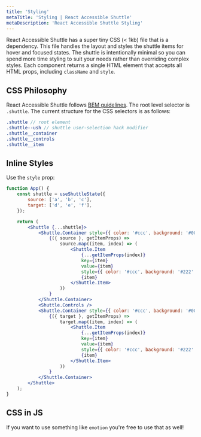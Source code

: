 ```yaml
---
title: 'Styling'
metaTitle: 'Styling | React Accessible Shuttle'
metaDescription: 'React Accessible Shuttle Styling'
---
```


React Accessible Shuttle has a super tiny CSS (< 1kb) file that is a dependency. This file handles the layout and
styles the shuttle items for hover and focused states. The shuttle is intentionally minimal so you can spend more time
styling to suit your needs rather than overriding complex styles. Each component returns a single HTML element that accepts
all HTML props, including `className` and `style`.

## CSS Philosophy
React Accessible Shuttle follows [BEM guidelines](http://getbem.com/introduction/). The root level selector is `.shuttle`. The current
structure for the CSS selectors is as follows:

```scss
.shuttle // root element
.shuttle--ush // shuttle user-selection hack modifier
.shuttle__container
.shuttle__controls
.shuttle__item
```

## Inline Styles
Use the `style` prop:

```jsx react-live=true
function App() {
    const shuttle = useShuttleState({
        source: ['a', 'b', 'c'],
        target: ['d', 'e', 'f'],
    });

    return (
        <Shuttle {...shuttle}>
            <Shuttle.Container style={{ color: '#ccc', background: '#000' }}>
                {({ source }, getItemProps) =>
                    source.map((item, index) => (
                        <Shuttle.Item
                            {...getItemProps(index)}
                            key={item}
                            value={item}
                            style={{ color: '#ccc', background: '#222' }}>
                            {item}
                        </Shuttle.Item>
                    ))
                }
            </Shuttle.Container>
            <Shuttle.Controls />
            <Shuttle.Container style={{ color: '#ccc', background: '#000' }}>
                {({ target }, getItemProps) =>
                    target.map((item, index) => (
                        <Shuttle.Item
                            {...getItemProps(index)}
                            key={item}
                            value={item}
                            style={{ color: '#ccc', background: '#222' }}>
                            {item}
                        </Shuttle.Item>
                    ))
                }
            </Shuttle.Container>
        </Shuttle>
    );
}
```

## CSS in JS
If you want to use something like `emotion` you're free to use that as well!
